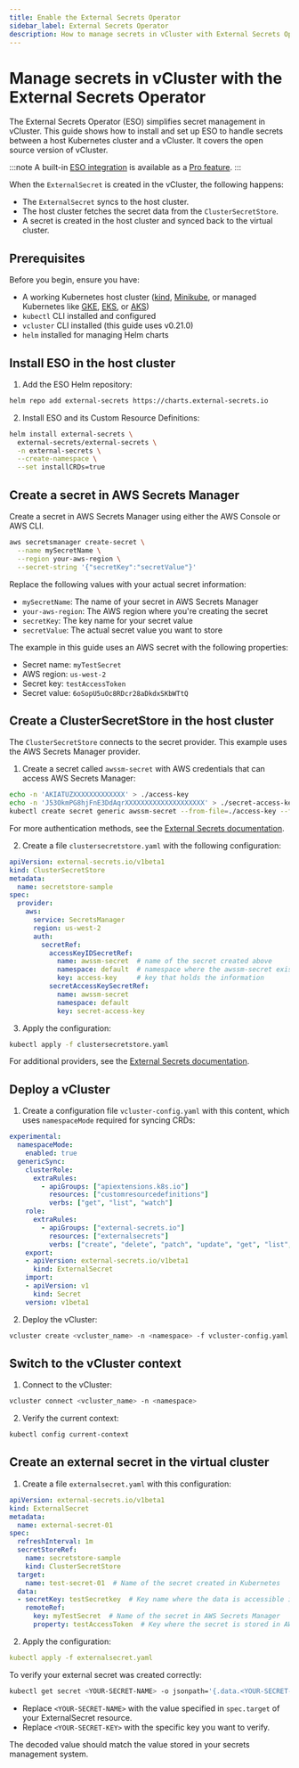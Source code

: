 ```yaml
---
title: Enable the External Secrets Operator
sidebar_label: External Secrets Operator
description: How to manage secrets in vCluster with External Secrets Operator (ESO).
---
```


<!-- vale off -->

# Manage secrets in vCluster with the External Secrets Operator

The External Secrets Operator (ESO) simplifies secret management in vCluster. This guide shows how to install and set up ESO to handle secrets between a host Kubernetes cluster and a vCluster. It covers the open source version of vCluster.

:::note 
A built-in [ESO integration](https://www.vcluster.com/docs/vcluster/configure/vcluster-yaml/integrations/eso) is available as a [Pro feature](https://website.vcluster.com/enterprise-demo).
:::

When the `ExternalSecret` is created in the vCluster, the following happens:

-  The `ExternalSecret` syncs to the host cluster.
- The host cluster fetches the secret data from the `ClusterSecretStore`.
- A secret is created in the host cluster and synced back to the virtual cluster.


## Prerequisites

Before you begin, ensure you have:

- A working Kubernetes host cluster ([kind](https://kind.sigs.k8s.io/), [Minikube](https://minikube.sigs.k8s.io/), or managed Kubernetes like [GKE](https://cloud.google.com/kubernetes-engine), [EKS](https://aws.amazon.com/eks/), or [AKS](https://azure.microsoft.com/en-us/products/kubernetes-service))
- `kubectl` CLI installed and configured
- `vcluster` CLI installed (this guide uses v0.21.0)
- `helm` installed for managing Helm charts

## Install ESO in the host cluster

1. Add the ESO Helm repository:

  ```bash
  helm repo add external-secrets https://charts.external-secrets.io
  ```

2. Install ESO and its Custom Resource Definitions:

  ```bash
  helm install external-secrets \
    external-secrets/external-secrets \
    -n external-secrets \
    --create-namespace \
    --set installCRDs=true
  ```

## Create a secret in AWS Secrets Manager

Create a secret in AWS Secrets Manager using either the AWS Console or AWS CLI.

```bash
aws secretsmanager create-secret \
  --name mySecretName \
  --region your-aws-region \
  --secret-string '{"secretKey":"secretValue"}'
```

Replace the following values with your actual secret information:

- `mySecretName`: The name of your secret in AWS Secrets Manager
- `your-aws-region`: The AWS region where you're creating the secret
- `secretKey`: The key name for your secret value
- `secretValue`: The actual secret value you want to store

The example in this guide uses an AWS secret with the following properties:

- Secret name: `myTestSecret`
- AWS region: `us-west-2`
- Secret key: `testAccessToken`
- Secret value: `6oSopU5uOc8RDcr28aDkdxSKbWTtQ`

## Create a ClusterSecretStore in the host cluster

The `ClusterSecretStore` connects to the secret provider. This example uses the AWS Secrets Manager provider.

1. Create a secret called `awssm-secret` with AWS credentials that can access AWS Secrets Manager:

  ```bash
  echo -n 'AKIATUZXXXXXXXXXXXXX' > ./access-key
  echo -n 'J53OkmPG8hjFnE3DdAqrXXXXXXXXXXXXXXXXXXXX' > ./secret-access-key
  kubectl create secret generic awssm-secret --from-file=./access-key --from-file=./secret-access-key
  ```

  For more authentication methods, see the [External Secrets documentation](https://external-secrets.io/latest/provider/aws-secrets-manager/).

2. Create a file `clustersecretstore.yaml` with the following configuration:

  ```yaml
  apiVersion: external-secrets.io/v1beta1
  kind: ClusterSecretStore
  metadata:
    name: secretstore-sample
  spec:
    provider:
      aws:
        service: SecretsManager
        region: us-west-2
        auth:
          secretRef:
            accessKeyIDSecretRef:
              name: awssm-secret  # name of the secret created above
              namespace: default  # namespace where the awssm-secret exists
              key: access-key     # key that holds the information
            secretAccessKeySecretRef:
              name: awssm-secret
              namespace: default
              key: secret-access-key
  ```

3. Apply the configuration:

  ```bash
  kubectl apply -f clustersecretstore.yaml
  ```

  For additional providers, see the [External Secrets documentation](https://external-secrets.io/latest/provider/aws-secrets-manager/).

## Deploy a vCluster

1. Create a configuration file `vcluster-config.yaml` with this content, which uses `namespaceMode` required for syncing CRDs:

  ```yaml
  experimental:
    namespaceMode:
      enabled: true
    genericSync:
      clusterRole:
        extraRules:
          - apiGroups: ["apiextensions.k8s.io"]
            resources: ["customresourcedefinitions"]
            verbs: ["get", "list", "watch"]
      role:
        extraRules:
          - apiGroups: ["external-secrets.io"]
            resources: ["externalsecrets"]
            verbs: ["create", "delete", "patch", "update", "get", "list", "watch"]
      export:
      - apiVersion: external-secrets.io/v1beta1
        kind: ExternalSecret
      import:
      - apiVersion: v1
        kind: Secret
      version: v1beta1
  ```

2. Deploy the vCluster:

  ```bash
  vcluster create <vcluster_name> -n <namespace> -f vcluster-config.yaml
  ```

## Switch to the vCluster context

1. Connect to the vCluster:

  ```bash
  vcluster connect <vcluster_name> -n <namespace>
  ```

2. Verify the current context:

  ```bash
  kubectl config current-context
  ```

## Create an external secret in the virtual cluster

1. Create a file `externalsecret.yaml` with this configuration:

  ```yaml
  apiVersion: external-secrets.io/v1beta1
  kind: ExternalSecret
  metadata:
    name: external-secret-01
  spec:
    refreshInterval: 1m
    secretStoreRef:
      name: secretstore-sample
      kind: ClusterSecretStore
    target:
      name: test-secret-01  # Name of the secret created in Kubernetes
    data:
    - secretKey: testSecretkey  # Key name where the data is accessible in Kubernetes
      remoteRef:
        key: myTestSecret  # Name of the secret in AWS Secrets Manager
        property: testAccessToken  # Key where the secret is stored in AWS Secrets Manager
  ```

2. Apply the configuration:

  ```yaml
  kubectl apply -f externalsecret.yaml
  ```

To verify your external secret was created correctly:

```bash
kubectl get secret <YOUR-SECRET-NAME> -o jsonpath='{.data.<YOUR-SECRET-KEY>}' | base64 --decode
```

- Replace `<YOUR-SECRET-NAME>` with the value specified in `spec.target` of your ExternalSecret resource.
- Replace `<YOUR-SECRET-KEY>` with the specific key you want to verify.

The decoded value should match the value stored in your secrets management system.